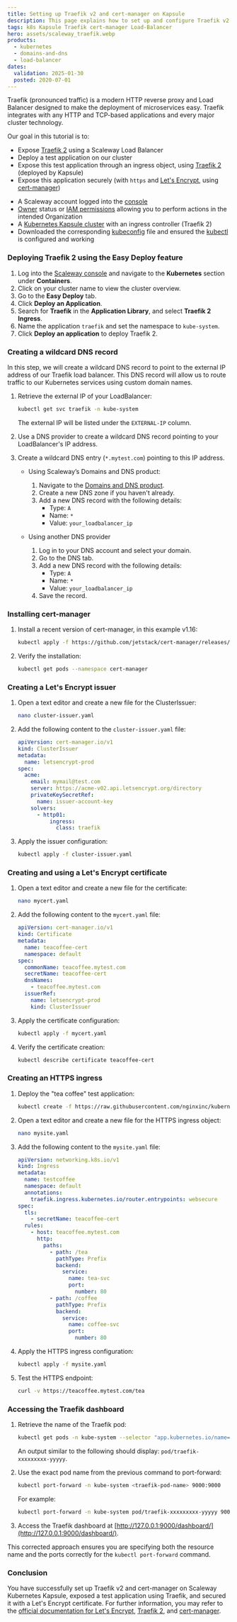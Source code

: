 ```yaml
---
title: Setting up Traefik v2 and cert-manager on Kapsule
description: This page explains how to set up and configure Traefik v2 and cert-manager on Kapsule
tags: k8s Kapsule Traefik cert-manager Load-Balancer
hero: assets/scaleway_traefik.webp
products:
  - kubernetes
  - domains-and-dns
  - load-balancer
dates:
  validation: 2025-01-30
  posted: 2020-07-01
---
```


Traefik (pronounced traffic) is a modern HTTP reverse proxy and Load Balancer designed to make the deployment of microservices easy. Traefik integrates with any HTTP and TCP-based applications and every major cluster technology.

Our goal in this tutorial is to:

- Expose [Traefik 2](https://doc.traefik.io/traefik/v2.2/) using a Scaleway Load Balancer
- Deploy a test application on our cluster
- Expose this test application through an ingress object, using [Traefik 2](https://doc.traefik.io/traefik/v2.2/) (deployed by Kapsule)
- Expose this application securely (with `https` and [Let's Encrypt](https://letsencrypt.org/), using [cert-manager](https://github.com/jetstack/cert-manager/))

<Requirements />

- A Scaleway account logged into the [console](https://console.scaleway.com)
- [Owner](/iam/concepts/#owner) status or [IAM permissions](/iam/concepts/#permission) allowing you to perform actions in the intended Organization
- A [Kubernetes Kapsule cluster](/kubernetes/how-to/create-cluster/) with an ingress controller (Traefik 2)
- Downloaded the corresponding [kubeconfig](/kubernetes/how-to/edit-cluster/) file and ensured the [kubectl](/kubernetes/how-to/connect-cluster-kubectl/) is configured and working


### Deploying Traefik 2 using the Easy Deploy feature

1. Log into the [Scaleway console](https://console.scaleway.com/) and navigate to the **Kubernetes** section under **Containers**.
2. Click on your cluster name to view the cluster overview.
3. Go to the **Easy Deploy** tab.
4. Click **Deploy an Application**.
5. Search for **Traefik**  in the **Application Library**, and select **Traefik 2 Ingress**.
6. Name the application `traefik` and set the namespace to `kube-system`.
7. Click **Deploy an application** to deploy Traefik 2.

### Creating a wildcard DNS record

In this step, we will create a wildcard DNS record to point to the external IP address of our Traefik load balancer. This DNS record will allow us to route traffic to our Kubernetes services using custom domain names.

1. Retrieve the external IP of your LoadBalancer:
    ```sh
    kubectl get svc traefik -n kube-system
    ```
    The external IP will be listed under the `EXTERNAL-IP` column.

2. Use a DNS provider to create a wildcard DNS record pointing to your LoadBalancer's IP address.

3. Create a wildcard DNS entry (`*.mytest.com`) pointing to this IP address.

    - Using Scaleway’s Domains and DNS product:
        1. Navigate to the [Domains and DNS product](https://console.scaleway.com/domains/external/).
        2. Create a new DNS zone if you haven't already.
        3. Add a new DNS record with the following details:
            - Type: `A`
            - Name: `*`
            - Value: `your_loadbalancer_ip`

    - Using another DNS provider
        1. Log in to your DNS account and select your domain.
        2. Go to the DNS tab.
        3. Add a new DNS record with the following details:
            - Type: `A`
            - Name: `*`
            - Value: `your_loadbalancer_ip`
        4. Save the record.

### Installing cert-manager

1. Install a recent version of cert-manager, in this example v1.16:
    ```sh
    kubectl apply -f https://github.com/jetstack/cert-manager/releases/download/v1.16.0/cert-manager.yaml
    ```
2. Verify the installation:
    ```sh
    kubectl get pods --namespace cert-manager
    ```

### Creating a Let's Encrypt issuer

1. Open a text editor and create a new file for the ClusterIssuer:
    ```sh
    nano cluster-issuer.yaml
    ```
2. Add the following content to the `cluster-issuer.yaml` file:
    ```yaml
    apiVersion: cert-manager.io/v1
    kind: ClusterIssuer
    metadata:
      name: letsencrypt-prod
    spec:
      acme:
        email: mymail@test.com
        server: https://acme-v02.api.letsencrypt.org/directory
        privateKeySecretRef:
          name: issuer-account-key
        solvers:
          - http01:
              ingress:
                class: traefik
    ```
3. Apply the issuer configuration:
    ```sh
    kubectl apply -f cluster-issuer.yaml
    ```

### Creating and using a Let's Encrypt certificate

1. Open a text editor and create a new file for the certificate:
    ```sh
    nano mycert.yaml
    ```
2. Add the following content to the `mycert.yaml` file:
    ```yaml
    apiVersion: cert-manager.io/v1
    kind: Certificate
    metadata:
      name: teacoffee-cert
      namespace: default
    spec:
      commonName: teacoffee.mytest.com
      secretName: teacoffee-cert
      dnsNames:
        - teacoffee.mytest.com
      issuerRef:
        name: letsencrypt-prod
        kind: ClusterIssuer
    ```
3. Apply the certificate configuration:
    ```sh
    kubectl apply -f mycert.yaml
    ```
4. Verify the certificate creation:
    ```sh
    kubectl describe certificate teacoffee-cert
    ```

### Creating an HTTPS ingress

1. Deploy the "tea coffee" test application:
    ```sh
    kubectl create -f https://raw.githubusercontent.com/nginxinc/kubernetes-ingress/main/examples/ingress-resources/complete-example/cafe.yaml

2. Open a text editor and create a new file for the HTTPS ingress object:
    ```sh
    nano mysite.yaml
    ```
3. Add the following content to the `mysite.yaml` file:
    ```yaml
    apiVersion: networking.k8s.io/v1
    kind: Ingress
    metadata:
      name: testcoffee
      namespace: default
      annotations:
        traefik.ingress.kubernetes.io/router.entrypoints: websecure
    spec:
      tls:
        - secretName: teacoffee-cert
      rules:
        - host: teacoffee.mytest.com
          http:
            paths:
              - path: /tea
                pathType: Prefix
                backend:
                  service:
                    name: tea-svc
                    port:
                      number: 80
              - path: /coffee
                pathType: Prefix
                backend:
                  service:
                    name: coffee-svc
                    port:
                      number: 80
    ```
4. Apply the HTTPS ingress configuration:
    ```sh
    kubectl apply -f mysite.yaml
    ```
5. Test the HTTPS endpoint:
    ```sh
    curl -v https://teacoffee.mytest.com/tea
    ```

### Accessing the Traefik dashboard

1. Retrieve the name of the Traefik pod:
    ```sh
    kubectl get pods -n kube-system --selector "app.kubernetes.io/name=traefik" --output=name
    ```
    An output similar to the following should display: `pod/traefik-xxxxxxxxx-yyyyy`.

2. Use the exact pod name from the previous command to port-forward:
    ```sh
    kubectl port-forward -n kube-system <traefik-pod-name> 9000:9000
    ```
    For example:
    ```sh
    kubectl port-forward -n kube-system pod/traefik-xxxxxxxxx-yyyyy 9000:9000
    ```

3. Access the Traefik dashboard at [http://127.0.0.1:9000/dashboard/](http://127.0.0.1:9000/dashboard/).

This corrected approach ensures you are specifying both the resource name and the ports correctly for the `kubectl port-forward` command.

### Conclusion

You have successfully set up Traefik v2 and cert-manager on Scaleway Kubernetes Kapsule, exposed a test application using Traefik, and secured it with a Let's Encrypt certificate. For further information, you may refer to the [official documentation for Let's Encrypt](https://letsencrypt.org/), [Traefik 2](https://doc.traefik.io/traefik/v2.2/), and [cert-manager](https://cert-manager.io/docs/).

